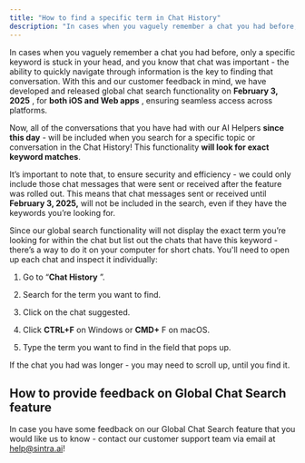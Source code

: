 ```yaml
---
title: "How to find a specific term in Chat History"
description: "In cases when you vaguely remember a chat you had before, only a specific keyword is stuck in your head, and you know that chat was important - the ability t..."
---
```


In cases when you vaguely remember a chat you had before, only a specific keyword is stuck in your head, and you know that chat was important - the ability to quickly navigate through information is the key to finding that conversation. With this and our customer feedback in mind, we have developed and released global chat search functionality on **February 3, 2025** , for **both iOS and Web apps** , ensuring seamless access across platforms.

Now, all of the conversations that you have had with our AI Helpers **since this day** \- will be included when you search for a specific topic or conversation in the Chat History! This functionality **will look for exact keyword matches**.

It’s important to note that, to ensure security and efficiency - we could only include those chat messages that were sent or received after the feature was rolled out. This means that chat messages sent or received until **February 3, 2025,** will not be included in the search, even if they have the keywords you’re looking for. 


Since our global search functionality will not display the exact term you’re looking for within the chat but list out the chats that have this keyword - there’s a way to do it on your computer for short chats. You'll need to open up each chat and inspect it individually:

  1. Go to “**Chat History** ”.

  2. Search for the term you want to find.

  3. Click on the chat suggested.

  4. Click **CTRL+F** on Windows or **CMD+** F on macOS.

  5. Type the term you want to find in the field that pops up.




If the chat you had was longer - you may need to scroll up, until you find it.

## How to provide feedback on Global Chat Search feature

In case you have some feedback on our Global Chat Search feature that you would like us to know - contact our customer support team via email at [help@sintra.ai](mailto:help@sintra.ai)!